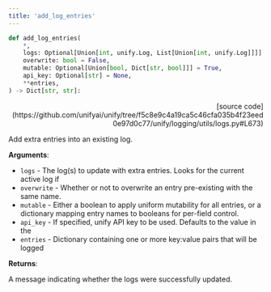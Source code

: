 ```yaml
---
title: 'add_log_entries'
---
```


```python
def add_log_entries(
    *,
    logs: Optional[Union[int, unify.Log, List[Union[int, unify.Log]]]] = None,
    overwrite: bool = False,
    mutable: Optional[Union[bool, Dict[str, bool]]] = True,
    api_key: Optional[str] = None,
    **entries,
) -> Dict[str, str]:
```

<p align="right">[source code](https://github.com/unifyai/unify/tree/f5c8e9c4a19ca5c46cfa035b4f23eed0e97d0c77/unify/logging/utils/logs.py#L673)</p>

Add extra entries into an existing log.

**Arguments**:

- `logs` - The log(s) to update with extra entries. Looks for the current active log if
- `overwrite` - Whether or not to overwrite an entry pre-existing with the same name.
- `mutable` - Either a boolean to apply uniform mutability for all entries, or a dictionary mapping entry names to booleans for per-field control.
- `api_key` - If specified, unify API key to be used. Defaults to the value in the
- `entries` - Dictionary containing one or more key:value pairs that will be logged



**Returns**:

A message indicating whether the logs were successfully updated.